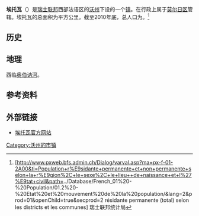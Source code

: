 {{瑞士市镇信息框
 | 市镇名称= 埃托瓦
 | 原文名称             = {{lang|fr|Étoy}}
 | 图片                = EtoyVD.jpeg
 | 纹章 = Etoy-coat of arms.svg
 | 语言                   = [[法语|法语]]
 | 所属州               = 沃州
 | iso-code-region = 
 | 所属区               = [[莫尔日区|莫尔日区]]
 | lat_d=46|lat_m=|lat_NS=N|long_d=6|long_m=|long_EW=E
 | 邮政编码        = 1163
 | 市镇代码        = 5636
 | 面积                 = {{smn|4.91|5|100}}
 | 平均海拔        =  459
 | 人口               = {{smn|2830|6}}
 | 主页  = www.etoy.ch
 | 市镇长           = Michel Roulet
 | 相邻市镇             = 
 | 友好城市             = 
|地图文件             = Karte Gemeinde Etoy 2011.png
|}}
'''埃托瓦'''（{{lang-fr|Étoy}}）是[[瑞士联邦|瑞士联邦]]西部法语区的[[沃州|沃州]]下设的一个[[瑞士市镇|镇]]。在行政上属于[[莫尔日区|莫尔日区]]管辖。埃托瓦的总面积为{{smn|4.91|5|100}}平方公里。截至2010年底，总人口为{{smn|2830|6}}。<ref>{{fr}}[http://www.pxweb.bfs.admin.ch/Dialog/varval.asp?ma=px-f-01-2A00&ti=Population+r%E9sidante+permanente+et+non+permanente+selon+la+r%E9gion%2C+le+sexe%2C+le+lieu++de+naissance+et+l%27%E9tat+civil&path=../Database/French_01%20-%20Population/01.2%20-%20Etat%20et%20mouvement%20de%20la%20population/&lang=2&prod=01&openChild=true&secprod=2 résidante permanente (total) selon les districts et les communes] {{Wayback|url=http://www.pxweb.bfs.admin.ch/Dialog/varval.asp?ma=px-f-01-2A00&ti=Population+r%E9sidante+permanente+et+non+permanente+selon+la+r%E9gion%2C+le+sexe%2C+le+lieu++de+naissance+et+l%27%E9tat+civil&path=..%2FDatabase%2FFrench_01%20-%20Population%2F01.2%20-%20Etat%20et%20mouvement%20de%20la%20population%2F&lang=2&prod=01&openChild=true&secprod=2 |date=20150102165023 }} 瑞士联邦统计局</ref>

==历史==

==地理==
西临[[奥伯讷河|奥伯讷河]]。

==参考资料==
{{reflist}}

==外部链接==
*{{fr}}[http://www.Etoy.ch 埃托瓦官方网站] {{Wayback|url=http://www.etoy.ch/ |date=20160609133924 }}

{{DEFAULTSORT:Etoy}}
{{沃州莫尔日区行政区划}}
[[Category:沃州的市镇|Category:沃州的市镇]]